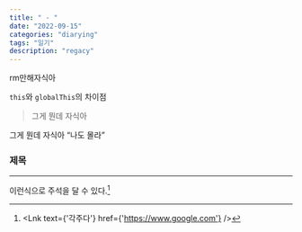 ```yaml
---
title: " - "
date: "2022-09-15"
categories: "diarying"
tags: "일기"
description: "regacy"
---
```


<div className="text-center bg-highlightGreen">rm만해자식아</div>

`this`와 `globalThis`의 차이점
> 그게 뭔데 자식아  

그게 뭔데 자식아
<q>나도 몰라</q>  
### 제목
---

이런식으로 주석을 달 수 있다.[^1]  
[^1]: <Lnk text={'각주다'} href={'https://www.google.com'} />
